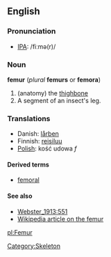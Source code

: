 ==English==
===Pronunciation===
*[[w:IPA|IPA]]: /fiːmə(r)/

===Noun===
'''femur''' (''plural'' '''femurs''' or '''femora''')
#(anatomy) the [[thighbone]]
#A segment of an insect's leg.

===Translations===
*Danish: [[lårben]]
*Finnish: [[reisiluu]]
*[[Polish]]: kość udowa ''f''

====Derived terms====
* [[femoral]]

====See also====
*[[Webster_1913:551]]
*[[w:femur|Wikipedia article on the femur]]

[[Category:Skeleton]]

[[pl:Femur]]